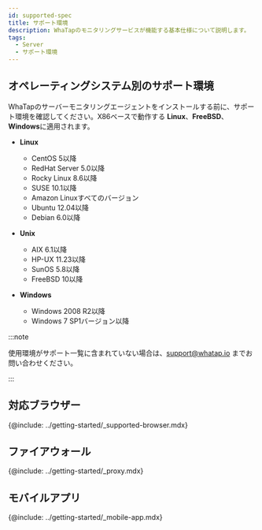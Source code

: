 ```yaml
---
id: supported-spec
title: サポート環境
description: WhaTapのモニタリングサービスが機能する基本仕様について説明します。
tags:
  - Server
  - サポート環境
---
```


## オペレーティングシステム別のサポート環境

WhaTapのサーバーモニタリングエージェントをインストールする前に、サポート環境を確認してください。X86ベースで動作する **Linux**、**FreeBSD**、**Windows**に適用されます。

<!-- * Rocky Linux 8 이상 -->

-   **Linux**

    -   CentOS 5以降
    -   RedHat Server 5.0以降
    -   Rocky Linux 8.6以降
    -   SUSE 10.1以降
    -   Amazon Linuxすべてのバージョン 
    -   Ubuntu 12.04以降
    -   Debian 6.0以降

-   **Unix**

    -   AIX 6.1以降
    -   HP-UX 11.23以降
    -   SunOS 5.8以降
    -   FreeBSD 10以降

-   **Windows**

    -   Windows 2008 R2以降
    -   Windows 7 SP1バージョン以降

:::note

使用環境がサポート一覧に含まれていない場合は、support@whatap.io までお問い合わせください。

:::

## 対応ブラウザー

{@include: ../getting-started/_supported-browser.mdx}  

## ファイアウォール

{@include: ../getting-started/_proxy.mdx}  

## モバイルアプリ

{@include: ../getting-started/_mobile-app.mdx}  
